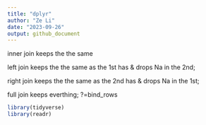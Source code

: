 ```yaml
---
title: "dplyr"
author: "Ze Li"
date: "2023-09-26"
output: github_document
---
```


inner join keeps the the same

left join keeps the the same as the 1st has & drops Na in the 2nd; 

right join keeps the the same as the 2nd has & drops Na in the 1st; 

full join keeps everthing; ?=bind_rows

```r
library(tidyverse)
library(readr)
```

